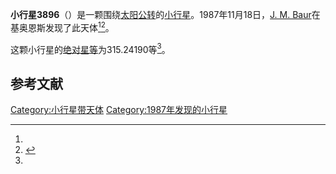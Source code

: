 {{Infobox planet
| bgcolour = #FFFFC0
| name = 3896 Pordenone
| symbol = 
| image = 
| caption = 
| discovery = yes
| discovery_ref = 
| discoverer = [[J._M._Baur|J. M. Baur]]
| discovery_site = [[基奥恩斯|基奥恩斯]] 
| discovered = 1987年11月18日
| designations = yes
| mp_name = 
| named_after = 
| alt_names = 1987 WB/ 1950 TD1 / 1951 YN2 / 1979 FH
| mp_category = [[主带小行星|主带小行星]]
| orbit_ref = <ref name="a">[http://ssd.jpl.nasa.gov/sbdb.cgi?sstr=3896 3896 Pordenone] {{Wayback|url=http://ssd.jpl.nasa.gov/sbdb.cgi?sstr=3896 |date=20200918015146 }}，小行星數據庫瀏覽器（JPL Small-Body Database Browser）－[[美国国家航空航天局|美国国家航空航天局]]喷气推进实验室</ref>
| epoch = 2456400.5 (2013年4月18日更新)
| aphelion = {{convert|3.1435478|AU|km|3|abbr=on|lk=out}}
| perihelion = {{convert|2.8623062|AU|km|3|abbr=on}}
| semimajor = {{convert|3.0029270|AU|km|3|abbr=on}}
| eccentricity = 0.0468279
| period = 1900.708769 [[日|日]]<br />5.2[[儒略年|儒略年]]
| avg_speed = 
| inclination = 9.68255
| asc_node = 232.99273
| mean_anomaly = 
| arg_peri = 315.24190
| satellites = 
| physical_characteristics = yes
| dimensions = 
| mass = 
| density = 
| surface_grav = 
| escape_velocity = 
| sidereal_day = 
| axial_tilt = 
| pole_ecliptic_lat = 
| pole_ecliptic_lon = 
| albedo = 
| temperatures= 
| temp_name1 = 
| mean_temp_1 = 
| max_temp_1 = 
| temp_name2 = 
| max_temp_2 = 
| spectral_type = 
| abs_magnitude = 315.24190
}}

'''小行星3896'''（{{lang-en|3896 Pordenone}}）是一颗围绕[[太阳|太阳]][[公转|公转]]的[[小行星|小行星]]。1987年11月18日，[[J._M._Baur|J. M. Baur]]在基奥恩斯发现了此天体<ref name="a" /><ref>{{cite news|title=小行星列表|url=http://cfa-www.harvard.edu/iau/lists/NumberedMPs.txt|accessdate=2013-07-08|newspaper=哈佛大学|archive-date=2008-05-17|archive-url=https://web.archive.org/web/20080517010638/http://cfa-www.harvard.edu/iau/lists/NumberedMPs.txt|dead-url=no}}</ref>。

这颗小行星的[[绝对星等|绝对星等]]为315.24190等<ref name="a" />。

==参考文献==
{{reflist}}
{{Minor Planet Number|[[小行星3895|小行星3895]]|[[小行星3897|小行星3897]]}}

{{小天体}}

[[Category:小行星带天体|Category:小行星带天体]]
[[Category:1987年发现的小行星|Category:1987年发现的小行星]]

{{asteroid-stub}}